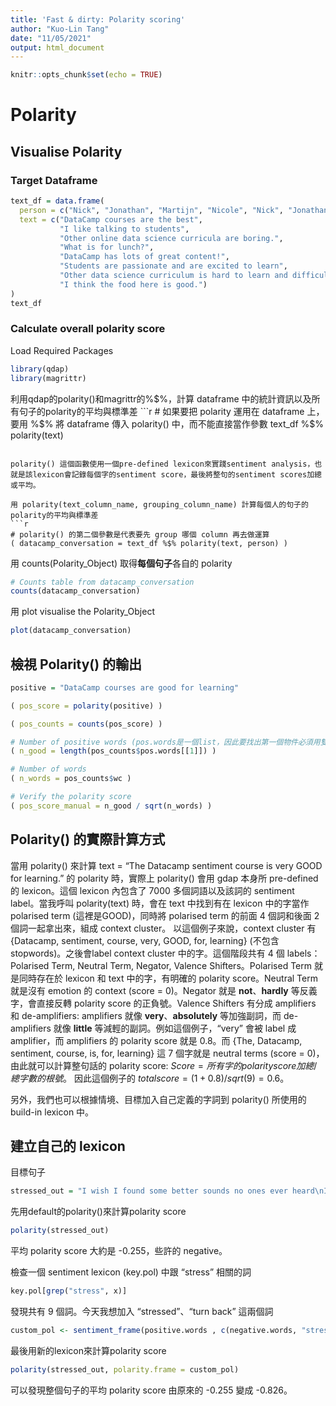 ```yaml
---
title: 'Fast & dirty: Polarity scoring'
author: "Kuo-Lin Tang"
date: "11/05/2021"
output: html_document
---
```


```r
knitr::opts_chunk$set(echo = TRUE)
```


# Polarity
## Visualise Polarity
### Target Dataframe
```r
text_df = data.frame(
  person = c("Nick", "Jonathan", "Martijn", "Nicole", "Nick", "Jonathan", "Martijn", "Nicole"),
  text = c("DataCamp courses are the best",
           "I like talking to students",
           "Other online data science curricula are boring.",
           "What is for lunch?",
           "DataCamp has lots of great content!",
           "Students are passionate and are excited to learn",
           "Other data science curriculum is hard to learn and difficult to understand",
           "I think the food here is good.")
)
text_df
```

### Calculate overall polarity score
Load Required Packages
```r
library(qdap)
library(magrittr)
```


利用qdap的polarity()和magrittr的%$%，計算 dataframe 中的統計資訊以及所有句子的polarity的平均與標準差
```r
# 如果要把 polarity 運用在 dataframe 上，要用 %$% 將 dataframe 傳入 polarity() 中，而不能直接當作參數
text_df %$% polarity(text)
```

polarity() 這個函數使用一個pre-defined lexicon來實踐sentiment analysis，也就是該lexicon會記錄每個字的sentiment score，最後將整句的sentiment scores加總或平均。

用 polarity(text_column_name, grouping_column_name) 計算每個人的句子的polarity的平均與標準差
```r
# polarity() 的第二個參數是代表要先 group 哪個 column 再去做運算
( datacamp_conversation = text_df %$% polarity(text, person) )
```


用 counts(Polarity_Object) 取得**每個句子**各自的 polarity
```r
# Counts table from datacamp_conversation
counts(datacamp_conversation)
```


用 plot visualise the Polarity_Object
```r
plot(datacamp_conversation)
```


## 檢視 Polarity() 的輸出
```r
positive = "DataCamp courses are good for learning"

( pos_score = polarity(positive) )

( pos_counts = counts(pos_score) )

# Number of positive words (pos.words是一個list，因此要找出第一個物件必須用雙中括號)
( n_good = length(pos_counts$pos.words[[1]]) )

# Number of words
( n_words = pos_counts$wc )

# Verify the polarity score
( pos_score_manual = n_good / sqrt(n_words) )
```


## Polarity() 的實際計算方式
當用 polarity() 來計算 text = "The Datacamp sentiment course is very GOOD for learning." 的 polarity 時，實際上 polarity() 會用 gdap 本身所 pre-defined 的 lexicon。這個 lexicon 內包含了 7000 多個詞語以及該詞的 sentiment label。當我呼叫 polarity(text) 時，會在 text 中找到有在 lexicon 中的字當作 polarised term (這裡是GOOD)，同時將 polarised term 的前面 4 個詞和後面 2 個詞一起拿出來，組成 context cluster。 以這個例子來說，context cluster 有 {Datacamp, sentiment, course, very, GOOD, for, learning} (不包含stopwords)。之後會label context cluster 中的字。這個階段共有 4 個 labels：Polarised Term, Neutral Term, Negator, Valence Shifters。Polarised Term 就是同時存在於 lexicon 和 text 中的字，有明確的 polarity score。Neutral Term 就是沒有 emotion 的 context (score = 0)。Negator 就是 **not**、**hardly** 等反義字，會直接反轉 polarity score 的正負號。Valence Shifters 有分成 amplifiers 和 de-amplifiers: amplifiers 就像 **very**、**absolutely** 等加強副詞，而 de-amplifiers 就像 **little** 等減輕的副詞。例如這個例子，"very" 會被 label 成 amplifier，而 amplifiers 的 polarity score 就是 $0.8$。而 {The, Datacamp, sentiment, course, is, for, learning} 這 7 個字就是 neutral terms (score = 0)，由此就可以計算整句話的 polarity score: $Score = 所有字的polarity score加總 / 總字數的根號$。 因此這個例子的 $total score = (1+0.8)/sqrt(9) = 0.6$。

另外，我們也可以根據情境、目標加入自己定義的字詞到 polarity() 所使用的 build-in lexicon 中。


## 建立自己的 lexicon
目標句子
```r
stressed_out = "I wish I found some better sounds no ones ever heard\nI wish I had a better voice that sang some better words\nI wish I found some chords in an order that is new\nI wish I didnt have to rhyme every time I sang\nI was told when I get older all my fears would shrink\nBut now Im insecure and I care what people think\nMy names Blurryface and I care what you think\nMy names Blurryface and I care what you think\nWish we could turn back time, to the good old days\nWhen our momma sang us to sleep but now were stressed out\nWish we could turn back time to the good old days\nWhen our momma sang us to sleep but now were stressed out\nWere stressed out\nSometimes a certain smell will take me back to when I was young\nHow come Im never able to identify where its coming from\nId make a candle out of it if I ever found it\nTry to sell it never sell out of it Id probably only sell one\nItd be to my brother, cause we have the same nose\nSame clothes homegrown a stones throw from a creek we used to roam\nBut it would remind us of when nothing really mattered\nOut of student loans and tree-house homes we all would take the latter\nMy names Blurryface and I care what you think\nMy names Blurryface and I care what you think\nWish we could turn back time, to the good old days\nWhen our momma sang us to sleep but now were stressed out\nWish we could turn back time, to the good old days\nWhen our momma sang us to sleep but now were stressed out\nWe used to play pretend, give each other different names\nWe would build a rocket ship and then wed fly it far away\nUsed to dream of outer space but now theyre laughing at our face #\nSaying, Wake up you need to make money\nYeah\nWe used to play pretend give each other different names\nWe would build a rocket ship and then wed fly it far away\nUsed to dream of outer space but now theyre laughing at our face\nSaying, Wake up, you need to make money\nYeah\nWish we could turn back time, to the good old days\nWhen our momma sang us to sleep but now were stressed out\nWish we could turn back time, to the good old days\nWhen our momma sang us to sleep but now were stressed out\nUsed to play pretend, used to play pretend bunny\nWe used to play pretend wake up, you need the money\nUsed to play pretend used to play pretend bunny\nWe used to play pretend, wake up, you need the money\nWe used to play pretend give each other different names\nWe would build a rocket ship and then wed fly it far away\nUsed to dream of outer space but now theyre laughing at our face\nSaying, Wake up, you need to make money\nYeah"
```


先用default的polarity()來計算polarity score
```r
polarity(stressed_out)
```

平均 polarity score 大約是 -0.255，些許的 negative。


檢查一個 sentiment lexicon (key.pol) 中跟 "stress" 相關的詞
```r
key.pol[grep("stress", x)]
```

發現共有 9 個詞。今天我想加入 "stressed"、"turn back" 這兩個詞
```r
custom_pol <- sentiment_frame(positive.words , c(negative.words, "stressed", "turn back"))
```


最後用新的lexicon來計算polarity score
```r
polarity(stressed_out, polarity.frame = custom_pol)
```

可以發現整個句子的平均 polarity score 由原來的 -0.255 變成 -0.826。